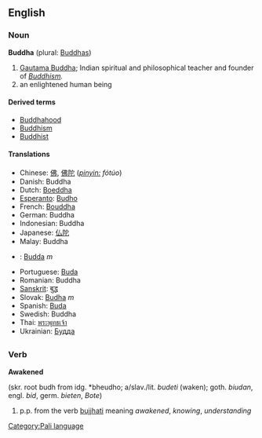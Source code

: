 ==English==
=== Noun ===
'''Buddha''' (plural: [[Buddhas]])<!-- proper noun plural? or proper and common senses? -->

# [[en:Gautama Buddha|Gautama Buddha]]; Indian spiritual and philosophical teacher and founder of ''[[Buddhism]].''
# an enlightened human being

==== Derived terms ====
*[[Buddhahood]]
*[[Buddhism]]
*[[Buddhist]]

==== Translations ====
*Chinese: [[佛]], [[佛陀]] (''[[pinyin:]] fótúo'')
*Danish: Buddha
*Dutch: [[Boeddha]]
*[[Esperanto]]: [[Budho]]
*French: [[Bouddha]]
*German: Buddha
*Indonesian: Buddha
*Japanese: [[仏陀]]
*Malay: Buddha
*{{pl}}: [[Budda]] ''m''
*Portuguese: [[Buda]]
*Romanian: Buddha
*[[Sanskrit]]: [[बुद्ध]]
*Slovak: [[Budha]] ''m''
*Spanish: [[Buda]]
*Swedish: Buddha
*Thai: [[พระพุทธเจ้า]]<!-- may contain extra words such as siddhartha or gautama -->
*Ukrainian: [[Будда]]

=={{pi}}==
[[Category:Pali language]]

=== Verb ===

'''Awakened'''

(skr. root budh from idg. *bheudho; a/slav./lit. ''budeti'' (waken); goth. ''biudan'', engl. ''bid'', germ. ''bieten'', ''Bote'')

# p.p. from the verb [[bujjhati]] meaning ''awakened'', ''knowing'', ''understanding''